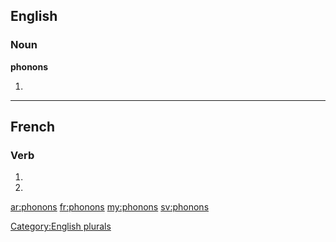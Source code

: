 ==English==

===Noun===
'''phonons'''

# {{plural of|[[phonon]]}}

[[Category:English plurals]]

----

==French==

===Verb===
{{fr-verb-form}}

# {{conjugation of|phoner||1|p|pres|ind|lang=fr}}
# {{conjugation of|phoner||1|p|imp|lang=fr}}

[[ar:phonons]]
[[fr:phonons]]
[[my:phonons]]
[[sv:phonons]]